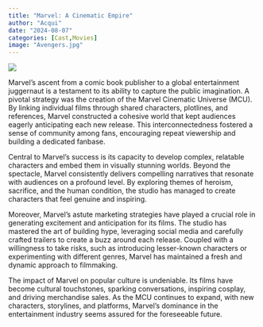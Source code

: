 ```yaml
---
title: "Marvel: A Cinematic Empire"
author: "Acqui"
date: "2024-08-07"
categories: [Cast,Movies]
image: "Avengers.jpg"
---
```


![](Avenger%20comic.jpg)


Marvel's ascent from a comic book publisher to a global entertainment juggernaut is a testament to its ability to capture the public imagination. A pivotal strategy was the creation of the Marvel Cinematic Universe (MCU). By linking individual films through shared characters, plotlines, and references, Marvel constructed a cohesive world that kept audiences eagerly anticipating each new release. This interconnectedness fostered a sense of community among fans, encouraging repeat viewership and building a dedicated fanbase.

Central to Marvel's success is its capacity to develop complex, relatable characters and embed them in visually stunning worlds. Beyond the spectacle, Marvel consistently delivers compelling narratives that resonate with audiences on a profound level. By exploring themes of heroism, sacrifice, and the human condition, the studio has managed to create characters that feel genuine and inspiring.

Moreover, Marvel's astute marketing strategies have played a crucial role in generating excitement and anticipation for its films. The studio has mastered the art of building hype, leveraging social media and carefully crafted trailers to create a buzz around each release. Coupled with a willingness to take risks, such as introducing lesser-known characters or experimenting with different genres, Marvel has maintained a fresh and dynamic approach to filmmaking.

The impact of Marvel on popular culture is undeniable. Its films have become cultural touchstones, sparking conversations, inspiring cosplay, and driving merchandise sales. As the MCU continues to expand, with new characters, storylines, and platforms, Marvel's dominance in the entertainment industry seems assured for the foreseeable future.

